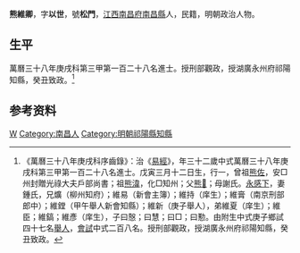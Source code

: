 {{明清人物信息框
| 姓名 = 熊維卿
| 原名 =
| 圖片名稱= 
| 圖片大小 =
| 圖片說明 = 
| 最高職務 = 湖廣祁陽縣知縣
| 國家 = 大明 
| 爵位 =
| 籍貫 = [[江西|江西]][[南昌府|南昌府]][[南昌縣|南昌縣]]
| 族裔 = 
| 旗籍 = 
| 字號 = 
| 諡號 =
| 出生日期 = 戊寅三月十二日
| 出生地點 =
| 逝世日期 = 
| 逝世地點 =
| 墓葬 =
| 配偶 = 鍾氏
| 親屬 = 曾祖[[熊佐|熊佐]]，祖[[熊湋|熊湋]]，父[[熊𤪠|熊𤪠]]，母謝氏
| 出身 =
* 萬曆三十八年庚戌科進士
| 經歷 =
| 著作 =  
*
*
*
}}
'''熊維卿'''{{BD|1578年||？年||X}}，字'''以世'''，號'''松門'''，[[江西|江西]][[南昌府|南昌府]][[南昌縣|南昌縣]]人，民籍，明朝政治人物。

== 生平 ==
萬曆三十八年庚戌科第三甲第一百二十八名進士。授刑部觀政，授湖廣永州府祁陽知縣，癸丑致政。<ref>《萬曆三十八年庚戌科序齒錄》：治《[[易經|易經]]》，年三十二歲中式萬曆三十八年庚戌科第三甲第一百二十八名進士。戊寅三月十二日生，行一，曾祖[[熊佐|熊佐]]，安□州封贈光祿大夫戶部尚書；祖[[熊湋|熊湋]]，化□知州；父[[熊𤪠|熊𤪠]]；母謝氏。[[永感下|永感下]]，妻鍾氏，兄爌（柳州知府）；維易（新會主簿）；維持（庠生）；維膏（南京刑部郎中）；維鏜（甲午舉人新會知縣）；維新（庚子舉人），弟維夏（庠生）；維臣；維鎬；維彥（庠生），子曰慤；曰慧；曰□；曰懃。由附生中式庚子鄉試四十七名[[舉人|舉人]]，[[會試|會試]]中式二百八名。授刑部觀政，授湖廣永州府祁陽知縣，癸丑致政。</ref>

== 参考资料 ==
{{reflist}}

{{萬曆三十八年庚戌科殿试金榜}}

{{Authority control}}

{{DEFAULTSORT:Xiong熊}}
[[Category:熊姓|W]]
[[Category:南昌人|Category:南昌人]]
[[Category:明朝祁陽縣知縣|Category:明朝祁陽縣知縣]]


{{明朝人物小作品}}